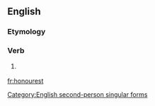 ==English==

===Etymology===
{{suffix|honour|est}}

===Verb===
{{en-verb form}}

# {{context|archaic|lang=en}} {{form of|Second-person singular simple present form|honour}}

[[Category:English second-person singular forms]]

[[fr:honourest]]